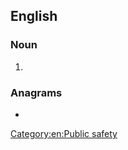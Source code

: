 ==English==

===Noun===
{{en-noun}}

# {{init of|lang=en|[[w:Public-safety answering point|Public Safety Answering Point]]}}

===Anagrams===
* {{anagrams|en|a=apps|APPs|Apps|PAPs|Sapp|apps|apps.|p'aps|paps}}

[[Category:en:Public safety]]
